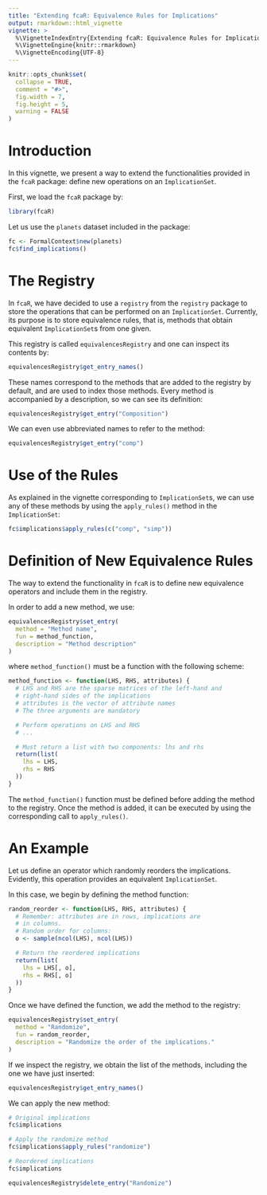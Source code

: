 ```yaml
---
title: "Extending fcaR: Equivalence Rules for Implications"
output: rmarkdown::html_vignette
vignette: >
  %\VignetteIndexEntry{Extending fcaR: Equivalence Rules for Implications}
  %\VignetteEngine{knitr::rmarkdown}
  %\VignetteEncoding{UTF-8}
---
```


```r
knitr::opts_chunk$set(
  collapse = TRUE,
  comment = "#>",
  fig.width = 7,
  fig.height = 5,
  warning = FALSE
)
```

# Introduction

In this vignette, we present a way to extend the functionalities provided in the `fcaR` package: define new operations on an `ImplicationSet`.

First, we load the `fcaR` package by:
```r
library(fcaR)
```

Let us use the `planets` dataset included in the package:
```r
fc <- FormalContext$new(planets)
fc$find_implications()
```

# The Registry

In `fcaR`, we have decided to use a `registry` from the `registry` package to store the operations that can be performed on an `ImplicationSet`. Currently, its purpose is to store equivalence rules, that is, methods that obtain equivalent `ImplicationSet`s from one given.

This registry is called `equivalencesRegistry` and one can inspect its contents by:
```r
equivalencesRegistry$get_entry_names()
```

These names correspond to the methods that are added to the registry by default, and are used to index those methods. Every method is accompanied by a description, so we can see its definition:
```r
equivalencesRegistry$get_entry("Composition")
```

We can even use abbreviated names to refer to the method:
```r
equivalencesRegistry$get_entry("comp")
```

# Use of the Rules

As explained in the vignette corresponding to `ImplicationSet`s, we can use any of these methods by using the `apply_rules()` method in the `ImplicationSet`:

```r
fc$implications$apply_rules(c("comp", "simp"))
```

# Definition of New Equivalence Rules

The way to extend the functionality in `fcaR` is to define new equivalence operators and include them in the registry.

In order to add a new method, we use:
```r
equivalencesRegistry$set_entry(
  method = "Method name",
  fun = method_function,
  description = "Method description"
)
```
where `method_function()` must be a function with the following scheme:
```r
method_function <- function(LHS, RHS, attributes) {
  # LHS and RHS are the sparse matrices of the left-hand and
  # right-hand sides of the implications
  # attributes is the vector of attribute names
  # The three arguments are mandatory

  # Perform operations on LHS and RHS
  # ...

  # Must return a list with two components: lhs and rhs
  return(list(
    lhs = LHS,
    rhs = RHS
  ))
}
```

The `method_function()` function must be defined before adding the method to the registry. Once the method is added, it can be executed by using the corresponding call to `apply_rules()`.

# An Example
Let us define an operator which randomly reorders the implications. Evidently, this operation provides an equivalent `ImplicationSet`.

In this case, we begin by defining the method function:
```r
random_reorder <- function(LHS, RHS, attributes) {
  # Remember: attributes are in rows, implications are
  # in columns.
  # Random order for columns:
  o <- sample(ncol(LHS), ncol(LHS))

  # Return the reordered implications
  return(list(
    lhs = LHS[, o],
    rhs = RHS[, o]
  ))
}
```

Once we have defined the function, we add the method to the registry:
```r
equivalencesRegistry$set_entry(
  method = "Randomize",
  fun = random_reorder,
  description = "Randomize the order of the implications."
)
```

If we inspect the registry, we obtain the list of the methods, including the one we have just inserted:
```r
equivalencesRegistry$get_entry_names()
```

We can apply the new method:
```r
# Original implications
fc$implications
```
```r
# Apply the randomize method
fc$implications$apply_rules("randomize")
```
```r
# Reordered implications
fc$implications
```

```r
equivalencesRegistry$delete_entry("Randomize")
```

